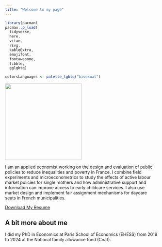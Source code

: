 ```yaml
---
title: "Welcome to my page"
---
```


```r
library(pacman)
pacman::p_load(
  tidyverse,
  here,
  vitae,
  rsvg,
  kableExtra,
  emojifont,
  fontawesome,
  tibble,
  gglgbtq)

colorsLanguages <- palette_lgbtq("bisexual")
```

![](images/PSE_a.heim-12.jpg){fig-align="center" width="252"}

I am an applied economist working on the design and evaluation of public policies to reduce inequalities and poverty in France. I combine field experiments and microeconometrics to study the effects of active labour market policies for single mothers and how administrative support and information can improve access to early childcare services. I also use market design and implement fair assignment mechanisms for daycare seats in French municipalities.

[Download My Resume](https://github.com/arthurheim/Data_DrivenResume/blob/main/ArthurHeim/AHeimPhD2024En/AHeimPhD2024En.pdf){.pdf}

## A bit more about me

I did my PhD in Economics at Paris School of Economics (EHESS) from 2019 to 2024 at the National family allowance fund (Cnaf).
